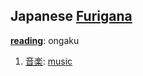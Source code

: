 == Japanese [[Furigana]] ==                                          

'''[[reading]]''': ongaku

# [[音楽]]: [[music]]